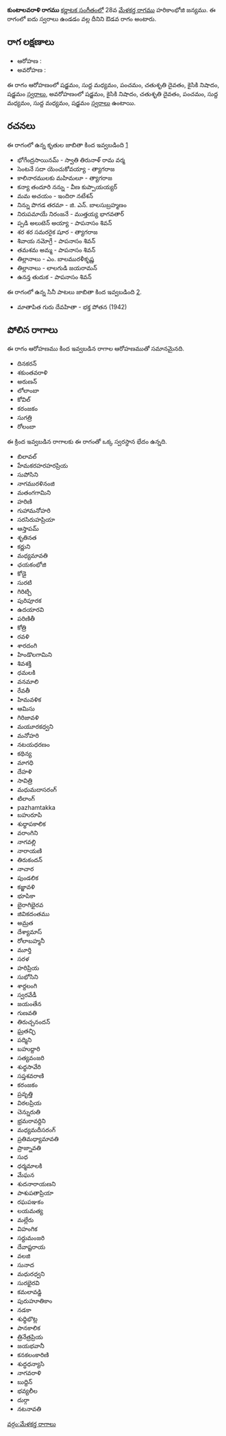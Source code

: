 {{Infobox ragam
	| name          	= కుంటాలవరాళి
	| synonym	    	= 
	| mela          	= 
	| chakra        	= 
	| janaka        	= 
	| type          	= ఔడవ
	| arohanam      	= {{svaraC|S|M1|P|D2|N2|S'}} 
	| avarohanam    	= {{svaraC|S'|N2|D2|P|M1|M1|S}}
	| jeeva         	=
	| chhaya        	=
	| nyasa         	=
	| vishesha      	= 
	| equivalent  		= 
}}
{{కర్ణాటక సంగీత రాగాలు}}
'''కుంటాలవరాళి రాగము''' [[కర్ణాటక సంగీతం]]లో 28వ [[మేళకర్త రాగము]] హరికాంభోజి జన్యము.  ఈ రాగంలో ఐదు స్వరాలు ఉండడం వల్ల దీనిని ఔడవ రాగం అంటారు.


==రాగ లక్షణాలు==


* ఆరోహణ : {{svaraC|S|M1|P|D2|N2|S'}} 
* అవరోహణ : {{svaraC|S'|N2|D2|P|M1|M1|S}}

ఈ రాగం ఆరోహణంలో షడ్జమం, సుద్ద మధ్యమం, పంచమం, చతుశృతి దైవతం, కైసికి నిషాదం, షడ్జమం [[స్వరాలు]], అవరోహణంలో షడ్జమం, కైసికి నిషాదం, చతుశృతి దైవతం, పంచమం, సుద్ద మధ్యమం, సుద్ద మధ్యమం, షడ్జమం [[స్వరాలు]] ఉంటాయి.

==రచనలు==
ఈ రాగంలో ఉన్న కృతుల జాబితా కింద ఇవ్వబడింది [https://github.com/ssrihari/ragavardhini/blob/master/ragas/kritis.psv]
* భోగేంద్రసాయినమ్ - స్వాతి తిరునాళ్ రామ వర్మ
* సెంటనే సదా యెంచుకోవయ్యా - త్యాగరాజ
* కాలినారములకు మహిమలూ - త్యాగరాజ
* కన్యా తందూరి నన్ను - వీణ కుప్పాయయ్యర్
* మమ అచయం - ఇందిరా నటేశన్
* నిన్ను పొగడ తరమా - జి. ఎన్. బాలసుబ్రహ్మణం
* నిరుపమాయే నిరంజనే - ముత్తయ్య భాగవతార్
* ప్పడి అలుటెన్ అయ్యా - పాపనాసం శివన్
* శర శర సమరరైక షూర - త్యాగరాజ
* శివాయ నమోగ్రే - పాపనాసం శివన్
* తమశమ అమ్మ - పాపనాసం శివన్
* తిల్లానాలు - ఎం. బాలమురళీకృష్ణ
* తిల్లానాలు - లాలగుడి జయరామన్
* ఉనన్త తుదుక - పాపనాసం శివన్

ఈ రాగంలో ఉన్న సినీ పాటలు జాబితా కింద ఇవ్వబడింది [http://rksanka.tripod.com/music/rslist.html].
* మాతాపిత గురు దేవహితా - భక్త పోతన (1942)




==పోలిన రాగాలు==
ఈ రాగం ఆరోహణము కింద ఇవ్వబడిన రాగాల ఆరోహణముతో సమానమైనది.
* దినకరన్
* శకుంతవరాళి
* అరుణన్
* లోలాంబా
* కోవిల్
* కరంజకం
* సుగత్రి
* రోలంబా

ఈ క్రింద ఇవ్వబడిన రాగాలకు ఈ రాగంతో ఒక్క స్వరస్థాన భేదం ఉన్నది.
* బిలావల్
* హేమకరహరహరప్రియ
* సుపోసిని
* నాగమురళినంజి
* మతంగగామిని
* హరిణి
* గుహామనోహరి
* సరసిరుహప్రియా
* ఆస్తాపమ్
* శృతినత
* కర్ణుని
* మధ్యమావతి
* ఛయకంభోజి
* కోడై
* సురటి
* గిరిట్చి
* పురిపూరక
* ఉదయారవి
* పరిణితీ
* కోత్రి
* రవళి
* శారదంగి
* హిండొలగామిని
* శివశక్తి
* ధమలకి
* వనమాలి
* రేవతీ
* హిమవళిక
* ఆమిసు
* గిరిజావళి
* మయూరకధ్వని
* మనోహరి
* నటయధరణం
* కథిన్య
* మాగధి
* దేహళి
* సావిత్రి
* మధుమదాసరంగ్
* టిలాంగ్
* pazhamtakka
* బహురూపి
* శుధ్ధాపకాలిక
* వరాంగిని
* నాగవల్లి
* నారాయణి
* తిరుకందన్
* నాచార
* పుండలిక
* కజ్జావళి
* భూపికా
* బైరాగిభైరవ
* జివికదంతము
* అమ్రత
* దేశ్యామాస్
* రోలాబహ్మనీ
* మూర్తి
* సరళ
* హరిప్రియ
* సుభోసిని
* శార్దలంగి
* స్వరవేడీ
* జయంతేన
* గుణవతి
* తిరుచ్చనందన్
* ఘ్రతచ్ఛి
* పద్మిని
* బహుద్దారి
* సత్యవంజరి
* శుధ్ధసావేరి
* సప్తశవరాణి
* కరంజకం
* ప్రవృత్తి
* విఠలప్రియ
* చెన్నురుతి
* భ్రమరావర్దిని
* మధ్యమదీసరంగ్
* ప్రతిమధ్యామావతి
* ప్రాజ్నావతి
* సుధ
* ధర్మమాలకి
* మేఘన
* శుదనారాయణని
* పాశుపతాప్రియా
* రఘపఞకం
* లయమత్య
* మల్లేరు
* విహంగిక
* సర్దుమంజరి
* దేవాష్టరాయ
* వలజి
* సునాద
* మధురధ్వని
* సురభైరవి
* కమలావడ్డి
* పురుహూతికాం
* నడకా
* శుధ్ధిభొట్ల
* పానకాలిక
* త్రినేత్రప్రియ
* జయభవానీ
* కనకలంకారిణి
* శుద్ధధన్యాసి
* నాగవరాళి
* బుద్దిన్
* భవ్యలీల
* దుర్గా
* నటనావతి



[[వర్గం:మేళకర్త రాగాలు]]